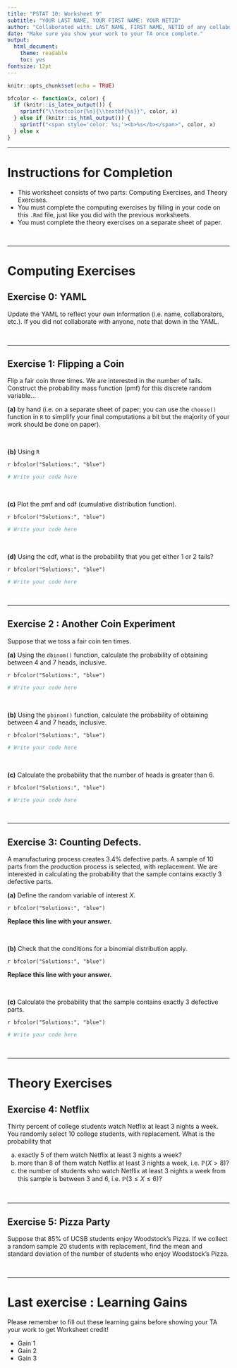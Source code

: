 ---
title: "PSTAT 10: Worksheet 9"
subtitle: "YOUR LAST NAME, YOUR FIRST NAME: YOUR NETID"
author: "Collaborated with: LAST NAME, FIRST NAME, NETID of any collaboraters"
date: "Make sure you show your work to your TA once complete."
output:
  html_document:
    theme: readable
    toc: yes
fontsize: 12pt
---

```{r setup, include=FALSE}
knitr::opts_chunk$set(echo = TRUE)
```

```{r, echo = F}
bfcolor <- function(x, color) {
  if (knitr::is_latex_output()) {
    sprintf("\\textcolor{%s}{\\textbf{%s}}", color, x)
  } else if (knitr::is_html_output()) {
    sprintf("<span style='color: %s;'><b>%s</b></span>", color, x)
  } else x
}
```

---

# Instructions for Completion

- This worksheet consists of two parts: Computing Exercises, and Theory Exercises. 
- You must complete the computing exercises by filling in your code on this `.Rmd` file, just like you did with the previous worksheets. 
- You must complete the theory exercises on a separate sheet of paper.

\

---

# Computing Exercises

## Exercise 0: YAML

Update the YAML to reflect your own information (i.e. name, collaborators, etc.). If you did not collaborate with anyone, note that down in the YAML. 


\

---

## Exercise 1: Flipping a Coin

Flip a fair coin three times. We are interested in the number of tails. Construct the probability mass function (pmf) for this discrete random variable...

**(a)** by hand (i.e. on a separate sheet of paper; you can use the `choose()` function in `R` to simplify your final computations a bit but the majority of your work should be done on paper).

\

**(b)** Using `R`

`r bfcolor("Solutions:", "blue")`

```{r}
# Write your code here

```

\

**(c)** Plot the pmf and cdf (cumulative distribution function).

`r bfcolor("Solutions:", "blue")`

```{r}
# Write your code here

```

\

**(d)** Using the cdf, what is the probability that you get either 1 or 2 tails? \

`r bfcolor("Solutions:", "blue")`

```{r}
# Write your code here

```

\

---

## Exercise 2 : Another Coin Experiment

Suppose that we toss a fair coin ten times.


**(a)** Using the `dbinom()` function, calculate the probability of obtaining between 4 and 7 heads, inclusive.

`r bfcolor("Solutions:", "blue")`

```{r}
# Write your code here

```

\

**(b)** Using the `pbinom()` function, calculate the probability of obtaining between 4 and 7 heads, inclusive.

`r bfcolor("Solutions:", "blue")`

```{r}
# Write your code here

```


\

**(c)** Calculate the probability that the number of heads is greater than 6.

`r bfcolor("Solutions:", "blue")`

```{r}
# Write your code here

```

\

---

## Exercise 3: Counting Defects.

A manufacturing process creates 3.4\% defective parts. A sample of 10 parts from the production process is selected, with replacement. We are interested in calculating the probability that the sample contains exactly 3 defective parts.


**(a)** Define the random variable of interest $X$.

`r bfcolor("Solutions:", "blue")`

**Replace this line with your answer.**


\

**(b)** Check that the conditions for a binomial distribution apply.

`r bfcolor("Solutions:", "blue")`

**Replace this line with your answer.**


\


**(c)** Calculate  the probability that the sample contains exactly 3 defective parts.

`r bfcolor("Solutions:", "blue")`

```{r}
# Write your code here

```

\

---

# Theory Exercises

## Exercise 4: Netflix

Thirty percent of college students watch Netflix at least 3 nights a week. You randomly
select 10 college students, with replacement. What is the probability that

(a) exactly 5 of them watch Netflix at least 3 nights a week?
(b) more than 8 of them watch Netflix at least 3 nights a week, i.e. $\mathbb{P}(X > 8)$?
(c) the number of students who watch Netflix at least 3 nights a week from this sample is between 3 and 6, i.e. $\mathbb{P}(3 ≤ X ≤ 6)$?


\

---

## Exercise 5: Pizza Party

Suppose that 85\% of UCSB students enjoy Woodstock’s Pizza. If we collect a random sample 20 students with replacement, find the mean and standard deviation of the number of students who enjoy Woodstock’s Pizza.

\

---

# Last exercise : Learning Gains

Please remember to fill out these learning gains before showing your TA your work to get Worksheet credit!

-   Gain 1
-   Gain 2
-   Gain 3

